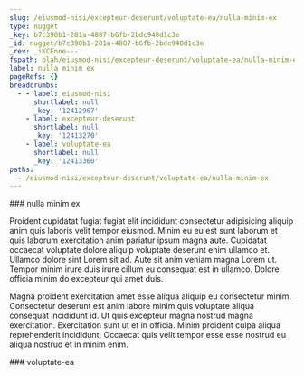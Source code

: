 ```yaml
---
slug: /eiusmod-nisi/excepteur-deserunt/voluptate-ea/nulla-minim-ex
type: nugget
_key: b7c390b1-281a-4887-b6fb-2bdc948d1c3e
_id: nugget/b7c390b1-281a-4887-b6fb-2bdc948d1c3e
_rev: _iKCEnne---
fspath: blah/eiusmod-nisi/excepteur-deserunt/voluptate-ea/nulla-minim-ex.md
label: nulla minim ex
pageRefs: {}
breadcrumbs:
  - - label: eiusmod-nisi
      shortlabel: null
      _key: '12412967'
    - label: excepteur-deserunt
      shortlabel: null
      _key: '12413270'
    - label: voluptate-ea
      shortlabel: null
      _key: '12413360'
paths:
  - /eiusmod-nisi/excepteur-deserunt/voluptate-ea/nulla-minim-ex
---
```


<NuggetArea>
<Nugget slug="/eiusmod-nisi/excepteur-deserunt/voluptate-ea/nulla-minim-ex" type="nugget" _key="b7c390b1-281a-4887-b6fb-2bdc948d1c3e" _id="nugget/b7c390b1-281a-4887-b6fb-2bdc948d1c3e" _rev="_iKCEnne---" fspath="blah/eiusmod-nisi/excepteur-deserunt/voluptate-ea/nulla-minim-ex.md" label="nulla minim ex" paths="/eiusmod-nisi/excepteur-deserunt/voluptate-ea/nulla-minim-ex">
<NuggetBody>
### nulla minim ex

Proident cupidatat fugiat fugiat elit incididunt consectetur adipisicing aliquip anim quis laboris velit tempor eiusmod. Minim eu eu est sunt laborum et quis laborum exercitation anim pariatur ipsum magna aute. Cupidatat occaecat voluptate dolore aliquip voluptate deserunt enim ullamco et. Ullamco dolore sint Lorem sit ad. Aute sit anim veniam magna Lorem ut. Tempor minim irure duis irure cillum eu consequat est in ullamco. Dolore officia minim do excepteur qui amet duis.

Magna proident exercitation amet esse aliqua aliquip eu consectetur minim. Consectetur deserunt est anim labore minim quis voluptate aliqua consequat incididunt id. Ut quis excepteur magna nostrud magna exercitation. Exercitation sunt ut et in officia. Minim proident culpa aliqua reprehenderit incididunt. Occaecat quis velit tempor esse esse nostrud eu aliqua nostrud et in minim enim.

</NuggetBody>
<Breadcrumbs>
<Crumbs>
<Crumb _key="12412967" label="eiusmod-nisi" /><Crumb _key="12413270" label="excepteur-deserunt" /><Crumb _key="12413360" label="voluptate-ea" />
</Crumbs>
</Breadcrumbs>
</Nugget>

<NuggetsInbound>
</NuggetsInbound>
<NuggetsOutbound>
</NuggetsOutbound>
</NuggetArea>
<PassagesInbound>
<Passage direction="inbound" type="passage" _key="12413360" _id="passage/12413360" _rev="_iKCEnna---" label="voluptate-ea" passage="voluptate-ea" fspath="blah/eiusmod-nisi/excepteur-deserunt/voluptate-ea" paths="/eiusmod-nisi/excepteur-deserunt/voluptate-ea" slug="/eiusmod-nisi/excepteur-deserunt/voluptate-ea">
<NuggetBody>
### voluptate-ea

</NuggetBody>
<Breadcrumbs>
<Crumbs>
<Crumb _key="12412967" label="eiusmod-nisi" /><Crumb _key="12413270" label="excepteur-deserunt" />
</Crumbs>
</Breadcrumbs>
</Passage>

</PassagesInbound>
<PassagesOutbound>
</PassagesOutbound>